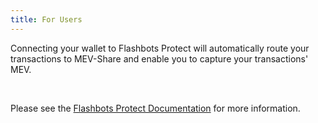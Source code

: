 ```yaml
---
title: For Users
---
```



<WhatIsMevShare />

Connecting your wallet to Flashbots Protect will automatically route your transactions to MEV-Share and enable you to capture your transactions' MEV.

<ProtectButtonSelector />

<br />

Please see the [Flashbots Protect Documentation](/flashbots-protect/overview) for more information.
